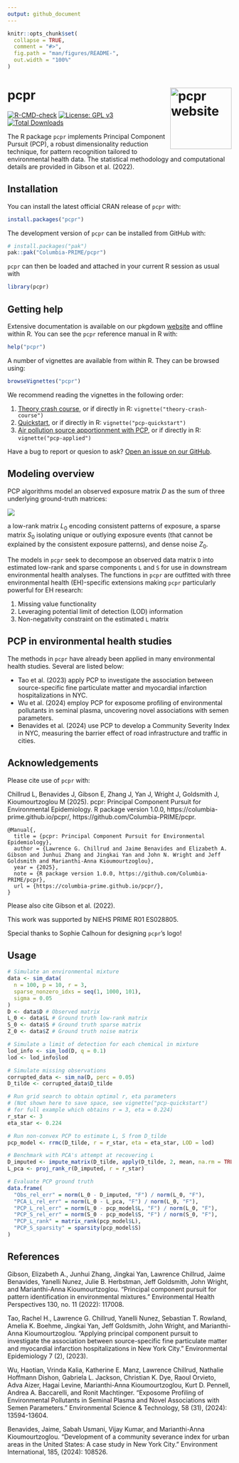 ```yaml
---
output: github_document
---
```


<!-- README.md is generated from README.Rmd. Please edit that file -->

```r
knitr::opts_chunk$set(
  collapse = TRUE,
  comment = "#>",
  fig.path = "man/figures/README-",
  out.width = "100%"
)
```

# pcpr <a href="https://columbia-prime.github.io/pcpr/"><img src="man/figures/logo.png" align="right" height="138" alt="pcpr website" /></a>

<!-- badges: start -->
<!-- [![CRAN status](https://www.r-pkg.org/badges/version/pcpr)](https://cran.r-project.org/package=pcpr) -->
[![R-CMD-check](https://github.com/Columbia-PRIME/pcpr/actions/workflows/R-CMD-check.yaml/badge.svg)](https://github.com/Columbia-PRIME/pcpr/actions/workflows/R-CMD-check.yaml)
[![License: GPL v3](https://img.shields.io/badge/License-GPLv3-blue.svg)](https://www.gnu.org/licenses/gpl-3.0)
[![Total Downloads](https://cranlogs.r-pkg.org/badges/grand-total/pcpr)](https://cranlogs.r-pkg.org/badges/grand-total/pcpr)
<!-- badges: end -->

The R package `pcpr` implements Principal Component Pursuit (PCP), a robust
dimensionality reduction technique, for pattern recognition tailored to
environmental health data. The statistical methodology and computational details
are provided in Gibson et al. (2022).

## Installation

You can install the latest official CRAN release of `pcpr` with:

``` r
install.packages("pcpr")
```

The development version of `pcpr` can be installed from GitHub with:

``` r
# install.packages("pak")
pak::pak("Columbia-PRIME/pcpr")
```

`pcpr` can then be loaded and attached in your current R session as usual with

```r
library(pcpr)
```

## Getting help

Extensive documentation is available on our pkgdown [website](https://columbia-prime.github.io/pcpr/reference/index.html) and offline within R.
You can see the `pcpr` reference manual in R with:

``` r
help("pcpr")
```

A number of vignettes are available from within R. They can be browsed using:

``` r
browseVignettes("pcpr")
```

We recommend reading the vignettes in the following order:

1. [Theory crash course](https://columbia-prime.github.io/pcpr/articles/theory-crash-course.html), or if directly in R: `vignette("theory-crash-course")`
2. [Quickstart](https://columbia-prime.github.io/pcpr/articles/pcp-quickstart.html), or if directly in R: `vignette("pcp-quickstart")`
3. [Air pollution source apportionment with PCP](https://columbia-prime.github.io/pcpr/articles/pcp-applied.html), or if directly in R: `vignette("pcp-applied")`

Have a bug to report or quesion to ask? [Open an issue on our GitHub](https://github.com/Columbia-PRIME/pcpr/issues).

## Modeling overview

PCP algorithms model an observed exposure matrix $D$ as the sum of three underlying
ground-truth matrices:

![](man/figures/README-pcp-model-1.jpeg)

a low-rank matrix $L_0$ encoding consistent patterns of exposure, a sparse
matrix $S_0$ isolating unique or outlying exposure events (that cannot be
explained by the consistent exposure patterns), and dense noise $Z_0$.

The models in `pcpr` seek to decompose an observed data matrix `D` into estimated
low-rank and sparse components `L` and `S` for use in downstream environmental health
analyses. The functions in `pcpr` are outfitted with three environmental health
(EH)-specific extensions making `pcpr` particularly powerful for EH research:

1. Missing value functionality
2. Leveraging potential limit of detection (LOD) information
3. Non-negativity constraint on the estimated `L` matrix

## PCP in environmental health studies

The methods in `pcpr` have already been applied in many environmental health studies. Several are listed below:

* Tao et al. (2023) apply PCP to investigate the association between source-specific fine particulate matter and myocardial infarction hospitalizations in NYC. 
* Wu et al. (2024) employ PCP for exposome profiling of environmental pollutants in seminal plasma, uncovering novel associations with semen parameters.
* Benavides et al. (2024) use PCP to develop a Community Severity Index in NYC, measuring the barrier effect of road infrastructure and traffic in cities. 

## Acknowledgements

Please cite use of `pcpr` with:

Chillrud L, Benavides J, Gibson E, Zhang J, Yan J, Wright J, Goldsmith J, Kioumourtzoglou M (2025).
pcpr: Principal Component Pursuit for Environmental Epidemiology. R package version 1.0.0,
https://columbia-prime.github.io/pcpr/, https://github.com/Columbia-PRIME/pcpr.

```
@Manual{,
  title = {pcpr: Principal Component Pursuit for Environmental Epidemiology},
  author = {Lawrence G. Chillrud and Jaime Benavides and Elizabeth A. Gibson and Junhui Zhang and Jingkai Yan and John N. Wright and Jeff Goldsmith and Marianthi-Anna Kioumourtzoglou},
  year = {2025},
  note = {R package version 1.0.0, https://github.com/Columbia-PRIME/pcpr},
  url = {https://columbia-prime.github.io/pcpr/},
}
```

Please also cite Gibson et al. (2022).

This work was supported by NIEHS PRIME R01 ES028805.

Special thanks to Sophie Calhoun for designing `pcpr`'s logo!

## Usage
```r
# Simulate an environmental mixture
data <- sim_data(
  n = 100, p = 10, r = 3,
  sparse_nonzero_idxs = seq(1, 1000, 101),
  sigma = 0.05
)
D <- data$D # Observed matrix
L_0 <- data$L # Ground truth low-rank matrix
S_0 <- data$S # Ground truth sparse matrix
Z_0 <- data$Z # Ground truth noise matrix

# Simulate a limit of detection for each chemical in mixture
lod_info <- sim_lod(D, q = 0.1)
lod <- lod_info$lod

# Simulate missing observations
corrupted_data <- sim_na(D, perc = 0.05)
D_tilde <- corrupted_data$D_tilde

# Run grid search to obtain optimal r, eta parameters
# (Not shown here to save space, see vignette("pcp-quickstart")
# for full example which obtains r = 3, eta = 0.224)
r_star <- 3
eta_star <- 0.224

# Run non-convex PCP to estimate L, S from D_tilde
pcp_model <- rrmc(D_tilde, r = r_star, eta = eta_star, LOD = lod)

# Benchmark with PCA's attempt at recovering L
D_imputed <- impute_matrix(D_tilde, apply(D_tilde, 2, mean, na.rm = TRUE))
L_pca <- proj_rank_r(D_imputed, r = r_star)

# Evaluate PCP ground truth
data.frame(
  "Obs_rel_err" = norm(L_0 - D_imputed, "F") / norm(L_0, "F"),
  "PCA_L_rel_err" = norm(L_0 - L_pca, "F") / norm(L_0, "F"),
  "PCP_L_rel_err" = norm(L_0 - pcp_model$L, "F") / norm(L_0, "F"),
  "PCP_S_rel_err" = norm(S_0 - pcp_model$S, "F") / norm(S_0, "F"),
  "PCP_L_rank" = matrix_rank(pcp_model$L),
  "PCP_S_sparsity" = sparsity(pcp_model$S)
)
```

## References

Gibson, Elizabeth A., Junhui Zhang, Jingkai Yan, Lawrence Chillrud, Jaime Benavides, Yanelli Nunez, Julie B. Herbstman, Jeff Goldsmith, John Wright, and Marianthi-Anna Kioumourtzoglou. "Principal component pursuit for pattern identification in environmental mixtures." Environmental Health Perspectives 130, no. 11 (2022): 117008.

Tao, Rachel H., Lawrence G. Chillrud, Yanelli Nunez, Sebastian T. Rowland, Amelia K. Boehme, Jingkai Yan, Jeff Goldsmith, John Wright, and Marianthi-Anna Kioumourtzoglou. "Applying principal component pursuit to investigate the association between source-specific fine particulate matter and myocardial infarction hospitalizations in New York City." Environmental Epidemiology 7 (2), (2023).

Wu, Haotian, Vrinda Kalia, Katherine E. Manz, Lawrence Chillrud, Nathalie Hoffmann Dishon, Gabriela L. Jackson, Christian K. Dye, Raoul Orvieto, Adva Aizer, Hagai Levine, Marianthi-Anna Kioumourtzoglou, Kurt D. Pennell, Andrea A. Baccarelli, and Ronit Machtinger. "Exposome Profiling of Environmental Pollutants in Seminal Plasma and Novel Associations with Semen Parameters." Environmental Science & Technology, 58 (31), (2024): 13594-13604.

Benavides, Jaime, Sabah Usmani, Vijay Kumar, and Marianthi-Anna Kioumourtzoglou. "Development of a community severance index for urban areas in the United States: A case study in New York City." Environment International, 185, (2024): 108526.
